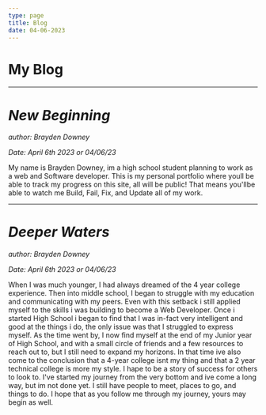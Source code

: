 ```yaml
---
type: page
title: Blog
date: 04-06-2023
---
```


# My Blog

---

# *New Beginning*

*author: Brayden Downey*

*Date: April 6th 2023 or 04/06/23*


My name is Brayden Downey, im a high school student planning to work as a web and Software developer.
This is my personal portfolio where youll be able to track my progress on this site, all will be public!
That means you'llbe able to watch me Build, Fail, Fix, and Update all of my work.

---

# *Deeper Waters*

*author: Brayden Downey*

*Date: April 6th 2023 or 04/06/23*


When I was much younger, I had always dreamed of the 4 year college experience. Then into middle school,
I began to struggle with my education and communicating with my peers. Even with this setback i still applied
myself to the skills i was building to become a Web Developer.
    Once i started High School i began to find that I was in-fact very intelligent and good at the things i do,
the only issue was that I struggled to express myself. As the time went by, I now find myself at the end of my 
Junior year of High School, and with a small circle of friends and a few resources to reach out to, but I still
need to expand my horizons. In that time ive also come to the conclusion that a 4-year college isnt my thing
and that a 2 year technical college is more my style. I hape to be a story of success for others to look to.
I've started my journey from the very bottom and ive come a long way, but im not done yet.
I still have people to meet, places to go, and things to do. I hope that as you follow me through my journey,
yours may begin as well.